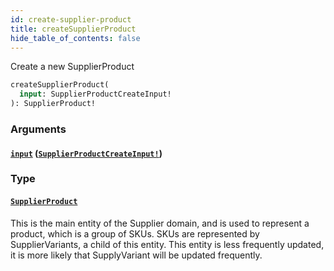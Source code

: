 ```yaml
---
id: create-supplier-product
title: createSupplierProduct
hide_table_of_contents: false
---
```



Create a new SupplierProduct

```graphql
createSupplierProduct(
  input: SupplierProductCreateInput!
): SupplierProduct!
```


### Arguments

#### [`input`](#) ([`SupplierProductCreateInput!`](/supply/api/graphql-admin/reference/inputs/supplier-product-create-input))




### Type

#### [`SupplierProduct`](/supply/api/graphql-admin/reference/objects/supplier-product)

This is the main entity of the Supplier domain, and is used to represent a product, which is a group of SKUs.
SKUs are represented by SupplierVariants, a child of this entity.
This entity is less frequently updated, it is more likely that SupplyVariant will be updated frequently.





